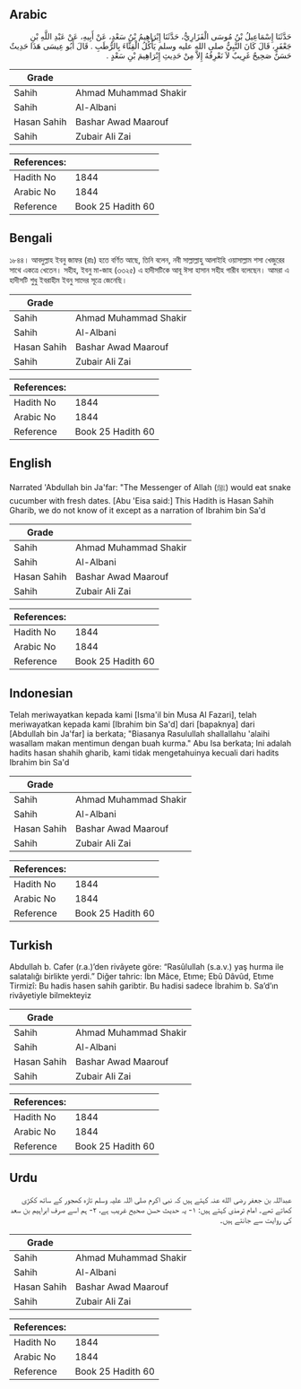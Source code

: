 ## Arabic


<div dir="rtl" lang="ar" style={{fontSize:'larger',backgroundColor:'#f8f9fa',padding:20}}>
حَدَّثَنَا إِسْمَاعِيلُ بْنُ مُوسَى الْفَزَارِيُّ، حَدَّثَنَا إِبْرَاهِيمُ بْنُ سَعْدٍ، عَنْ أَبِيهِ، عَنْ عَبْدِ اللَّهِ بْنِ جَعْفَرٍ، قَالَ كَانَ النَّبِيُّ صلى الله عليه وسلم يَأْكُلُ الْقِثَّاءَ بِالرُّطَبِ ‏.‏ قَالَ أَبُو عِيسَى هَذَا حَدِيثٌ حَسَنٌ صَحِيحٌ غَرِيبٌ لاَ نَعْرِفُهُ إِلاَّ مِنْ حَدِيثِ إِبْرَاهِيمَ بْنِ سَعْدٍ ‏.‏
</div>
<div style={{backgroundColor:'#f8f9fa',padding:20, marginBottom: 10}}><table> <thead> <tr> <th>Grade</th> <th></th> </tr> </thead> <tbody> <tr><td>Sahih</td><td>Ahmad Muhammad Shakir</td></tr><tr><td>Sahih</td><td>Al-Albani</td></tr><tr><td>Hasan Sahih</td><td>Bashar Awad Maarouf</td></tr><tr><td>Sahih</td><td>Zubair Ali Zai</td></tr></tbody></table><table> <thead> <tr> <th>References:</th> <th></th> </tr> </thead> <tbody><tr><td>Hadith No</td><td>1844</td></tr><tr><td>Arabic No</td><td>1844</td></tr><tr><td>Reference</td><td>Book 25 Hadith 60</td></tr></tbody></table></div>

## Bengali


<div dir="ltr" lang="bn" style={{fontSize:'larger',backgroundColor:'#f8f9fa',padding:20}}>
১৮৪৪। আবদুল্লাহ ইবনু জাফর (রাঃ) হতে বর্ণিত আছে, তিনি বলেন, নবী সাল্লাল্লাহু আলাইহি ওয়াসাল্লাম শসা খেজুরের সাথে একত্রে খেতেন। সহীহ, ইবনু মা-জাহ (৩৩২৫) এ হাদীসটিকে আবূ ঈসা হাসান সহীহ গারীব বলেছেন। আমরা এ হাদীসটি শুধু ইবরাহীম ইবনু সাদের সূত্রে জেনেছি।
</div>
<div style={{backgroundColor:'#f8f9fa',padding:20, marginBottom: 10}}><table> <thead> <tr> <th>Grade</th> <th></th> </tr> </thead> <tbody> <tr><td>Sahih</td><td>Ahmad Muhammad Shakir</td></tr><tr><td>Sahih</td><td>Al-Albani</td></tr><tr><td>Hasan Sahih</td><td>Bashar Awad Maarouf</td></tr><tr><td>Sahih</td><td>Zubair Ali Zai</td></tr></tbody></table><table> <thead> <tr> <th>References:</th> <th></th> </tr> </thead> <tbody><tr><td>Hadith No</td><td>1844</td></tr><tr><td>Arabic No</td><td>1844</td></tr><tr><td>Reference</td><td>Book 25 Hadith 60</td></tr></tbody></table></div>

## English


<div dir="ltr" lang="en" style={{fontSize:'larger',backgroundColor:'#f8f9fa',padding:20}}>
Narrated 'Abdullah bin Ja'far: "The Messenger of Allah (ﷺ) would eat snake cucumber with fresh dates. [Abu 'Eisa said:] This Hadith is Hasan Sahih Gharib, we do not know of it except as a narration of Ibrahim bin Sa'd
</div>
<div style={{backgroundColor:'#f8f9fa',padding:20, marginBottom: 10}}><table> <thead> <tr> <th>Grade</th> <th></th> </tr> </thead> <tbody> <tr><td>Sahih</td><td>Ahmad Muhammad Shakir</td></tr><tr><td>Sahih</td><td>Al-Albani</td></tr><tr><td>Hasan Sahih</td><td>Bashar Awad Maarouf</td></tr><tr><td>Sahih</td><td>Zubair Ali Zai</td></tr></tbody></table><table> <thead> <tr> <th>References:</th> <th></th> </tr> </thead> <tbody><tr><td>Hadith No</td><td>1844</td></tr><tr><td>Arabic No</td><td>1844</td></tr><tr><td>Reference</td><td>Book 25 Hadith 60</td></tr></tbody></table></div>

## Indonesian


<div dir="ltr" lang="id" style={{fontSize:'larger',backgroundColor:'#f8f9fa',padding:20}}>
Telah meriwayatkan kepada kami [Isma'il bin Musa Al Fazari], telah meriwayatkan kepada kami [Ibrahim bin Sa'd] dari [bapaknya] dari [Abdullah bin Ja'far] ia berkata; "Biasanya Rasulullah shallallahu 'alaihi wasallam makan mentimun dengan buah kurma." Abu Isa berkata; Ini adalah hadits hasan shahih gharib, kami tidak mengetahuinya kecuali dari hadits Ibrahim bin Sa'd
</div>
<div style={{backgroundColor:'#f8f9fa',padding:20, marginBottom: 10}}><table> <thead> <tr> <th>Grade</th> <th></th> </tr> </thead> <tbody> <tr><td>Sahih</td><td>Ahmad Muhammad Shakir</td></tr><tr><td>Sahih</td><td>Al-Albani</td></tr><tr><td>Hasan Sahih</td><td>Bashar Awad Maarouf</td></tr><tr><td>Sahih</td><td>Zubair Ali Zai</td></tr></tbody></table><table> <thead> <tr> <th>References:</th> <th></th> </tr> </thead> <tbody><tr><td>Hadith No</td><td>1844</td></tr><tr><td>Arabic No</td><td>1844</td></tr><tr><td>Reference</td><td>Book 25 Hadith 60</td></tr></tbody></table></div>

## Turkish


<div dir="ltr" lang="tr" style={{fontSize:'larger',backgroundColor:'#f8f9fa',padding:20}}>
Abdullah b. Cafer (r.a.)’den rivâyete göre: “Rasûlullah (s.a.v.) yaş hurma ile salatalığı birlikte yerdi.” Diğer tahric: İbn Mâce, Etıme; Ebû Dâvûd, Etıme Tirmizî: Bu hadis hasen sahih garibtir. Bu hadisi sadece İbrahim b. Sa’d’ın rivâyetiyle bilmekteyiz
</div>
<div style={{backgroundColor:'#f8f9fa',padding:20, marginBottom: 10}}><table> <thead> <tr> <th>Grade</th> <th></th> </tr> </thead> <tbody> <tr><td>Sahih</td><td>Ahmad Muhammad Shakir</td></tr><tr><td>Sahih</td><td>Al-Albani</td></tr><tr><td>Hasan Sahih</td><td>Bashar Awad Maarouf</td></tr><tr><td>Sahih</td><td>Zubair Ali Zai</td></tr></tbody></table><table> <thead> <tr> <th>References:</th> <th></th> </tr> </thead> <tbody><tr><td>Hadith No</td><td>1844</td></tr><tr><td>Arabic No</td><td>1844</td></tr><tr><td>Reference</td><td>Book 25 Hadith 60</td></tr></tbody></table></div>

## Urdu


<div dir="rtl" lang="ur" style={{fontSize:'larger',backgroundColor:'#f8f9fa',padding:20}}>
عبداللہ بن جعفر رضی الله عنہ کہتے ہیں کہ نبی اکرم صلی اللہ علیہ وسلم تازہ کھجور کے ساتھ ککڑی کھاتے تھے۔ امام ترمذی کہتے ہیں: ۱- یہ حدیث حسن صحیح غریب ہے، ۲- ہم اسے صرف ابراہیم بن سعد کی روایت سے جانتے ہیں۔
</div>
<div style={{backgroundColor:'#f8f9fa',padding:20, marginBottom: 10}}><table> <thead> <tr> <th>Grade</th> <th></th> </tr> </thead> <tbody> <tr><td>Sahih</td><td>Ahmad Muhammad Shakir</td></tr><tr><td>Sahih</td><td>Al-Albani</td></tr><tr><td>Hasan Sahih</td><td>Bashar Awad Maarouf</td></tr><tr><td>Sahih</td><td>Zubair Ali Zai</td></tr></tbody></table><table> <thead> <tr> <th>References:</th> <th></th> </tr> </thead> <tbody><tr><td>Hadith No</td><td>1844</td></tr><tr><td>Arabic No</td><td>1844</td></tr><tr><td>Reference</td><td>Book 25 Hadith 60</td></tr></tbody></table></div>